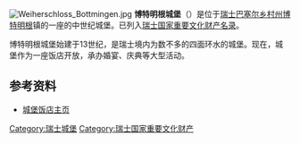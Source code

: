[[File:Weiherschloss_Bottmingen.jpg|thumb]]
'''博特明根城堡'''（{{lang-de|Schloss Bottmingen}}）是位于[[瑞士|瑞士]][[巴塞尔乡村州|巴塞尔乡村州]][[博特明根|博特明根]]镇的一座的中世纪城堡。已列入[[瑞士国家和区域重要文化财产名录|瑞士国家重要文化财产名录]]。

博特明根城堡始建于13世纪，是瑞士境内为数不多的四面环水的城堡。现在，城堡作为一座饭店开放，承办婚宴、庆典等大型活动。

==参考资料==
*{{de}}[http://www.weiherschloss.ch/ 城堡饭店主页] {{Wayback|url=http://www.weiherschloss.ch/ |date=20201202144854 }}

{{coord|47|31|24.97|N|7|34|13.25|E|region:CH_type:landmark|display=title}}
[[Category:瑞士城堡|Category:瑞士城堡]]
[[Category:瑞士国家重要文化财产|Category:瑞士国家重要文化财产]]